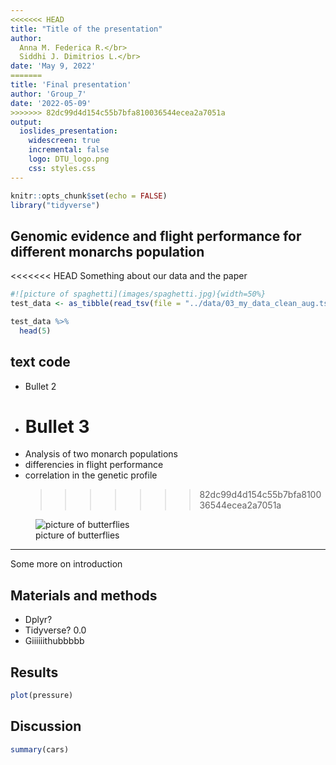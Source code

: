 ```yaml
---
<<<<<<< HEAD
title: "Title of the presentation"
author: 
  Anna M. Federica R.</br>
  Siddhi J. Dimitrios L.</br> 
date: 'May 9, 2022'
=======
title: 'Final presentation'
author: 'Group_7'
date: '2022-05-09'
>>>>>>> 82dc99d4d154c55b7bfa810036544ecea2a7051a
output: 
  ioslides_presentation:
    widescreen: true
    incremental: false
    logo: DTU_logo.png
    css: styles.css
---
```


```r
knitr::opts_chunk$set(echo = FALSE)
library("tidyverse")
```

## Genomic evidence and flight performance for different monarchs population {.columns-2}

<<<<<<< HEAD
Something about our data and the paper


```r
#![picture of spaghetti](images/spaghetti.jpg){width=50%} 
test_data <- as_tibble(read_tsv(file = "../data/03_my_data_clean_aug.tsv"))
```
```r
test_data %>% 
  head(5)
```


text code
- 
- Bullet 2
- Bullet 3
=======
- Analysis of two monarch populations
- differencies in flight performance
- correlation in the genetic profile
</div>
>>>>>>> 82dc99d4d154c55b7bfa810036544ecea2a7051a

![picture of butterflies](introduction.png){heigth=10%}
</div>
---
Some more on introduction

## Materials and methods

- Dplyr?
- Tidyverse? 0.0
- Giiiiiithubbbbb

## Results
```r
plot(pressure)
```


## Discussion
```r
summary(cars)
```


